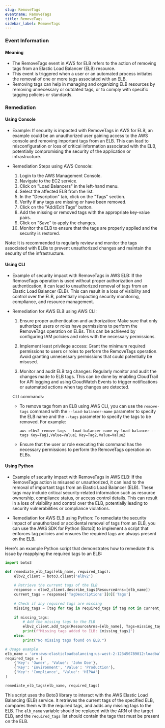 ```yaml
--- 
slug: RemoveTags
eventname: RemoveTags
title: RemoveTags
sidebar_label: RemoveTags
---
```

                       
### Event Information

#### Meaning

- The RemoveTags event in AWS for ELB refers to the action of removing tags from an Elastic Load Balancer (ELB) resource.
- This event is triggered when a user or an automated process initiates the removal of one or more tags associated with an ELB.
- Removing tags can help in managing and organizing ELB resources by removing unnecessary or outdated tags, or to comply with specific tagging policies or standards.

### Remediation

#### Using Console

- Example: If security is impacted with RemoveTags in AWS for ELB, an example could be an unauthorized user gaining access to the AWS console and removing important tags from an ELB. This can lead to misconfiguration or loss of critical information associated with the ELB, potentially compromising the security of the application or infrastructure.

- Remediation Steps using AWS Console:
  1. Login to the AWS Management Console.
  2. Navigate to the EC2 service.
  3. Click on "Load Balancers" in the left-hand menu.
  4. Select the affected ELB from the list.
  5. In the "Description" tab, click on the "Tags" section.
  6. Verify if any tags are missing or have been removed.
  7. Click on the "Add/Edit Tags" button.
  8. Add the missing or removed tags with the appropriate key-value pairs.
  9. Click on "Save" to apply the changes.
  10. Monitor the ELB to ensure that the tags are properly applied and the security is restored.

Note: It is recommended to regularly review and monitor the tags associated with ELBs to prevent unauthorized changes and maintain the security of the infrastructure.

#### Using CLI

- Example of security impact with RemoveTags in AWS ELB: If the RemoveTags operation is used without proper authorization and authentication, it can lead to unauthorized removal of tags from an Elastic Load Balancer (ELB). This can result in a loss of visibility and control over the ELB, potentially impacting security monitoring, compliance, and resource management.

- Remediation for AWS ELB using AWS CLI:
  1. Ensure proper authentication and authorization: Make sure that only authorized users or roles have permissions to perform the RemoveTags operation on ELBs. This can be achieved by configuring IAM policies and roles with the necessary permissions.
  
  2. Implement least privilege access: Grant the minimum required permissions to users or roles to perform the RemoveTags operation. Avoid granting unnecessary permissions that could potentially be misused.
  
  3. Monitor and audit ELB tag changes: Regularly monitor and audit the changes made to ELB tags. This can be done by enabling CloudTrail for API logging and using CloudWatch Events to trigger notifications or automated actions when tag changes are detected.
  
  CLI commands:
  - To remove tags from an ELB using AWS CLI, you can use the `remove-tags` command with the `--load-balancer-name` parameter to specify the ELB name and the `--tags` parameter to specify the tags to be removed. For example:
  
    ```
    aws elbv2 remove-tags --load-balancer-name my-load-balancer --tags Key=Tag1,Value=Value1 Key=Tag2,Value=Value2
    ```
  
  - Ensure that the user or role executing this command has the necessary permissions to perform the RemoveTags operation on ELBs.

#### Using Python

- Example of security impact with RemoveTags in AWS ELB: If the RemoveTags action is misused or unauthorized, it can lead to the removal of important tags from an Elastic Load Balancer (ELB). These tags may include critical security-related information such as resource ownership, compliance status, or access control details. This can result in a loss of visibility and control over the ELB, potentially leading to security vulnerabilities or compliance violations.

- Remediation for AWS ELB using Python:
To remediate the security impact of unauthorized or accidental removal of tags from an ELB, you can use the AWS SDK for Python (Boto3) to implement a script that enforces tag policies and ensures the required tags are always present on the ELB.

Here's an example Python script that demonstrates how to remediate this issue by reapplying the required tags to an ELB:

```python
import boto3

def remediate_elb_tags(elb_name, required_tags):
    elbv2_client = boto3.client('elbv2')
    
    # Retrieve the current tags of the ELB
    response = elbv2_client.describe_tags(ResourceArns=[elb_name])
    current_tags = response['TagDescriptions'][0]['Tags']
    
    # Check if any required tags are missing
    missing_tags = [tag for tag in required_tags if tag not in current_tags]
    
    if missing_tags:
        # Add the missing tags to the ELB
        elbv2_client.add_tags(ResourceArns=[elb_name], Tags=missing_tags)
        print(f"Missing tags added to ELB: {missing_tags}")
    else:
        print("No missing tags found on ELB.")

# Usage example
elb_name = 'arn:aws:elasticloadbalancing:us-west-2:123456789012:loadbalancer/app/my-load-balancer/1234567890abcdef'
required_tags = [
    {'Key': 'Owner', 'Value': 'John Doe'},
    {'Key': 'Environment', 'Value': 'Production'},
    {'Key': 'Compliance', 'Value': 'HIPAA'}
]

remediate_elb_tags(elb_name, required_tags)
```

This script uses the Boto3 library to interact with the AWS Elastic Load Balancing (ELB) service. It retrieves the current tags of the specified ELB, compares them with the required tags, and adds any missing tags to the ELB. The `elb_name` variable should be replaced with the ARN of the target ELB, and the `required_tags` list should contain the tags that must be present on the ELB.


 